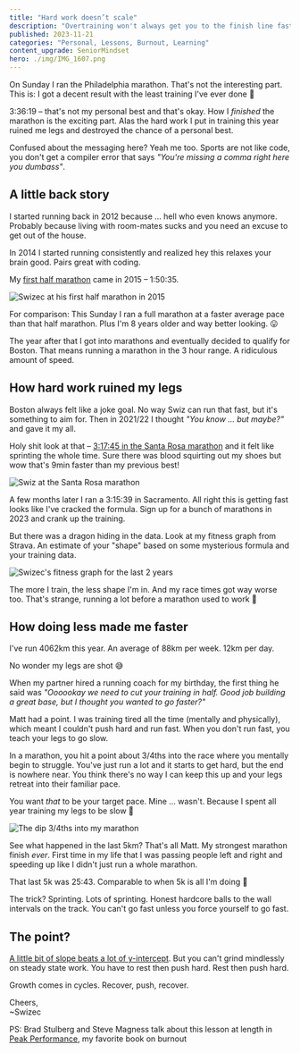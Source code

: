 ```yaml
---
title: "Hard work doesn’t scale" 
description: "Overtraining won't always get you to the finish line faster. Growth comes in cycles - rest, push hard, recover. Less can be more when it comes to achieving your goals" 
published: 2023-11-21
categories: "Personal, Lessons, Burnout, Learning"
content_upgrade: SeniorMindset
hero: ./img/IMG_1607.png
---
```


On Sunday I ran the Philadelphia marathon. That's not the interesting part. This is: I got a decent result with the least training I've ever done 🤨

3:36:19 – that's not my personal best and that's okay. How I _finished_ the marathon is the exciting part. Alas the hard work I put in training this year ruined me legs and destroyed the chance of a personal best.

Confused about the messaging here? Yeah me too. Sports are not like code, you don't get a compiler error that says *"You're missing a comma right here you dumbass"*.

## A little back story

I started running back in 2012 because ... hell who even knows anymore. Probably because living with room-mates sucks and you need an excuse to get out of the house.

In 2014 I started running consistently and realized hey this relaxes your brain good. Pairs great with coding.

My [first half marathon](https://www.strava.com/activities/354621607/overview) came in 2015 – 1:50:35.

![Swizec at his first half marathon in 2015](https://i.imgur.com/GbddT3H.jpg)

For comparison: This Sunday I ran a full marathon at a faster average pace than that half marathon. Plus I'm 8 years older and way better looking. 😛

The year after that I got into marathons and eventually decided to qualify for Boston. That means running a marathon in the 3 hour range. A ridiculous amount of speed.

## How hard work ruined my legs

Boston always felt like a joke goal. No way Swiz can run that fast, but it's something to aim for. Then in 2021/22 I thought *"You know ... but maybe?"* and gave it my all.

Holy shit look at that – [3:17:45 in the Santa Rosa marathon](https://www.strava.com/activities/7716038628/overview) and it felt like sprinting the whole time. Sure there was blood squirting out my shoes but wow that's 9min faster than my previous best!

![Swiz at the Santa Rosa marathon](https://i.imgur.com/GU5bJV2.jpg)

A few months later I ran a 3:15:39 in Sacramento. All right this is getting fast looks like I've cracked the formula. Sign up for a bunch of marathons in 2023 and crank up the training.

But there was a dragon hiding in the data. Look at my fitness graph from Strava. An estimate of your "shape" based on some mysterious formula and your training data.

![Swizec's fitness graph for the last 2 years](https://i.imgur.com/SPzKNsb.jpg)

The more I train, the less shape I'm in. And my race times got way worse too. That's strange, running a lot before a marathon used to work 🤨

## How doing less made me faster

I've run 4062km this year. An average of 88km per week. 12km per day.

No wonder my legs are shot 😅

When my partner hired a running coach for my birthday, the first thing he said was *"Oooookay we need to cut your training in half. Good job building a great base, but I thought you wanted to go faster?"*

Matt had a point. I was training tired all the time (mentally and physically), which meant I couldn't push hard and run fast. When you don't run fast, you teach your legs to go slow.

In a marathon, you hit a point about 3/4ths into the race where you mentally begin to struggle. You've just run a lot and it starts to get hard, but the end is nowhere near. You think there's no way I can keep this up and your legs retreat into their familiar pace.

You want *that* to be your target pace. Mine ... wasn't. Because I spent all year training my legs to be slow 💩

![The dip 3/4ths into my marathon](https://i.imgur.com/BIMT0uy.jpg)

See what happened in the last 5km? That's all Matt. My strongest marathon finish *ever*. First time in my life that I was passing people left and right and speeding up like I didn't just run a whole marathon.

That last 5k was 25:43. Comparable to when 5k is all I'm doing 🤘

The trick? Sprinting. Lots of sprinting. Honest hardcore balls to the wall intervals on the track. You can't go fast unless you force yourself to go fast.

## The point?

[A little bit of slope beats a lot of y-intercept](https://swizec.com/blog/reader-question-how-to-grow-10-years-into-your-career/). But you can't grind mindlessly on steady state work. You have to rest then push hard. Rest then push hard.

Growth comes in cycles. Recover, push, recover.

Cheers,<br/>
~Swizec

PS: Brad Stulberg and Steve Magness talk about this lesson at length in [Peak Performance](https://swizec.com/blog/the-passion-paradox/), my favorite book on burnout
